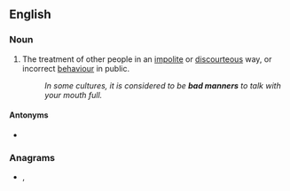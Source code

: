 ==English==

===Noun===
{{en-plural noun}}

# The treatment of other people in an [[impolite]] or [[discourteous]] way, or incorrect [[behaviour]] in public.
#: ''In some cultures, it is considered to be '''bad manners''' to talk with your mouth full.''

====Antonyms====
* {{l|en|good manners}}

===Anagrams===
* {{l|en|brand names}}, {{l|en|brand-names}}